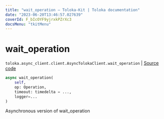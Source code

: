 ```yaml
---
title: "wait_operation — Toloka-Kit | Toloka documentation"
date: "2023-06-20T13:46:57.027639"
coverId: F_bIcOYF9yjrxkPZrXc3
docsMenu: "tkitMenu"
---
```


# wait_operation

`toloka.async_client.client.AsyncTolokaClient.wait_operation` | [Source code](https://github.com/Toloka/toloka-kit/blob/v1.2.0/src/async_client/client.py#L110)

```python
async wait_operation(
    self,
    op: Operation,
    timeout: timedelta = ...,
    logger=...
)
```

Asynchronous version of wait_operation